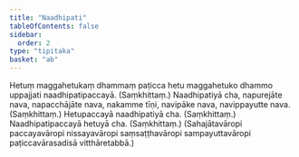```yaml
---
title: "Naadhipati"
tableOfContents: false
sidebar:
  order: 2
type: "tipitaka"
basket: "ab"
---
```



<DynamicBreadcrumb />

<Division number="463">

<Paragraph number="1014">
Hetuṃ maggahetukaṃ dhammaṃ paṭicca hetu maggahetuko dhammo uppajjati naadhipatipaccayā. (Saṃkhittaṃ.)
</Paragraph>

</Division>
<Division number="464">

<Paragraph number="1015">
Naadhipatiyā cha, napurejāte nava, napacchājāte nava, nakamme tīṇi, navipāke nava, navippayutte nava. (Saṃkhittaṃ.)
</Paragraph>

<Paragraph number="1016">
Hetupaccayā naadhipatiyā cha. (Saṃkhittaṃ.)
</Paragraph>

<Paragraph number="1017">
Naadhipatipaccayā hetuyā cha. (Saṃkhittaṃ.)
</Paragraph>

<Paragraph number="1018">
(Sahajātavāropi paccayavāropi nissayavāropi saṃsaṭṭhavāropi sampayuttavāropi paṭiccavārasadisā vitthāretabbā.)
</Paragraph>
</Division>
